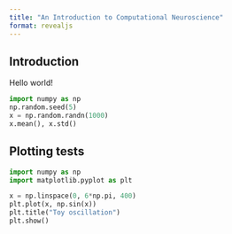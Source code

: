 ```yaml
---
title: "An Introduction to Computational Neuroscience"
format: revealjs
---
```


## Introduction

Hello world! 

```python
import numpy as np
np.random.seed(5)
x = np.random.randn(1000)
x.mean(), x.std()
```

## Plotting tests
```python
import numpy as np
import matplotlib.pyplot as plt

x = np.linspace(0, 6*np.pi, 400)
plt.plot(x, np.sin(x))
plt.title("Toy oscillation")
plt.show()
```